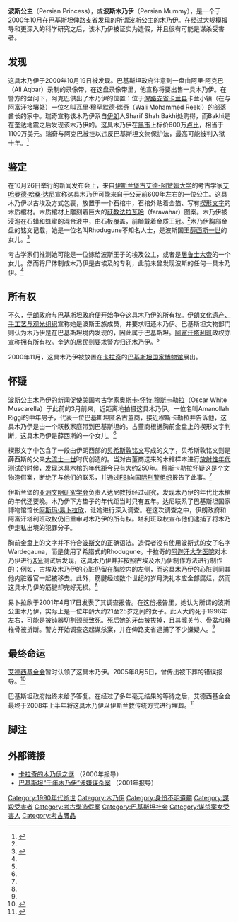 '''波斯公主'''（Persian Princess），或'''波斯木乃伊'''（Persian Mummy），是一个于2000年10月在[[巴基斯坦|巴基斯坦]][[俾路支省|俾路支省]]发现的所谓[[波斯|波斯]]公主的[[木乃伊|木乃伊]]。在经过大规模报导和更深入的科学研究之后，该木乃伊被证实为造假，并且很有可能是谋杀受害者。

==发现==
这具木乃伊于2000年10月19日被发现。巴基斯坦政府注意到一盘由阿里·阿克巴（Ali Aqbar）录制的录像带，在这盘录像带里，他宣称将要出售一具木乃伊。在警方的盘问下，阿克巴供出了木乃伊的位置：位于[[俾路支省|俾路支省]][[卡兰县|卡兰县]]卡兰小镇（在与阿富汗接壤处）一位名叫瓦里·穆罕默德·瑞奇（Wali Mohammed Reeki）的部落酋长的家中。瑞奇宣称该木乃伊系自[[伊朗|伊朗]]人Sharif Shah Bakhi处购得，而Bakhi是在奎达地震之后发现该木乃伊的。这具木乃伊在[[黑市|黑市]]上标价600万[[卢比|卢比]]，相当于1100万美元。瑞奇与阿克巴被控以违反巴基斯坦文物保护法，最高可能被判入狱十年。<ref name="archaeology">{{Cite journal|title=Special Report: Saga of the Persian Princess|url=https://archive.archaeology.org/0101/etc/persia.html|last=Romey|first=Kristin M.|last2=Rose|first2=Mark|journal=Archaeology|publisher=Archaeological Institute of America|issue=54(1)|year=2001|access-date=2021-08-31|archive-date=2021-08-27|archive-url=https://web.archive.org/web/20210827022734/https://archive.archaeology.org/0101/etc/persia.html|dead-url=no}}</ref>

==鉴定==
在10月26日举行的新闻发布会上，来自[[伊斯兰堡|伊斯兰堡]][[古艾德-阿赞姆大学|古艾德-阿赞姆大学]]的考古学家[[艾哈曼德·哈桑·达尼|艾哈曼德·哈桑·达尼]]宣称这具木乃伊可能来自于公元前600年左右的一位公主。这具木乃伊以古埃及方式包裹，放置于一个石棺中，石棺外贴着金箔、写有[[楔形文字|楔形文字]]的木质棺材。木质棺材上雕刻着巨大的[[祆教|祆教]][[法拉瓦哈|法拉瓦哈]]（faravahar）图案。木乃伊被浸泡在石蜡和蜂蜜的混合液中，由石板覆盖，前额戴着金质王冠。<ref name="archaeology" />木乃伊胸部金盘的铭文记载，她是一位名叫Rhodugune不知名人士，是波斯国王[[薛西斯一世|薛西斯一世]]的女儿。<ref name="mystery">{{Cite web|title=BBC - Science & Nature - Horizon - The Mystery of the Persian Mummy - Transcript|url=http://www.bbc.co.uk/science/horizon/2001/persianmummytrans.shtml|access-date=2021-08-31|work=www.bbc.co.uk|archive-date=2019-03-02|archive-url=https://web.archive.org/web/20190302123028/http://www.bbc.co.uk/science/horizon/2001/persianmummytrans.shtml|dead-url=no}}</ref>

考古学家们推测她可能是一位嫁给波斯王子的埃及公主，或者是[[居鲁士二世|居鲁士大帝]]的一个女儿。然而将尸体制成木乃伊是古埃及的专利，此前未曾发现波斯的任何一具木乃伊。<ref name="archaeology" />

==所有权==
不久，[[伊朗|伊朗]]政府与[[巴基斯坦|巴基斯坦]]政府便开始争夺这具木乃伊的所有权。伊朗[[文化遗产、手工艺与观光组织|文化遗产、手工艺与观光组织]]宣称她是波斯王族成员，并要求归还木乃伊。巴基斯坦文物部门则认为木乃伊是在巴基斯坦境内发现的，因此属于巴基斯坦。[[阿富汗|阿富汗]][[塔利班|塔利班]]政权亦宣称拥有所有权。[[奎达|奎达]]的居民则要求警方归还木乃伊。<ref name="archaeology" />

2000年11月，这具木乃伊被放置在[[卡拉奇|卡拉奇]]的[[巴基斯坦国家博物馆|巴基斯坦国家博物馆]]展出。
==怀疑==
波斯公主木乃伊的新闻促使美国考古学家[[奥斯卡·怀特·穆斯卡勒拉|奥斯卡·怀特·穆斯卡勒拉]]（Oscar White Muscarella）于此前的3月前来，近距离地拍摄这具木乃伊。一位名叫Amanollah Riggi的中年男子，代表一位巴基斯坦匿名古董商，接近穆斯卡勒拉并告诉他，这具木乃伊是由一个祆教家庭带到巴基斯坦的。古董商根据胸前金盘上的楔形文字判断，这具木乃伊是薛西斯的一个女儿。<ref name="archaeology" />

楔形文字中包含了一段由伊朗西部的[[贝希斯敦铭文|贝希斯敦铭文]]写成的文字，贝希斯敦铭文则是薛西斯的父亲[[大流士一世|大流士一世]]时代创造的。当对古董商送来的木棺样本进行[[放射性碳定年法|放射性年代测试]]的时候，发现这具木棺的年代距今只有大约250年。穆斯卡勒拉怀疑这是个文物造假案，断绝了与他们的联系，并通过[[联邦调查局|FBI]]向[[国际刑警组织|国际刑警组织]]报告了此事。<ref name="archaeology" />

伊斯兰堡的[[亚洲文明研究学会|亚洲文明研究学会]]负责人达尼教授经过研究，发现木乃伊的年代比木棺的年代还要晚。木乃伊下方垫子的年代距当时只有五年。达尼联系了巴基斯坦国家博物馆馆长[[阿斯玛·易卜拉欣|阿斯玛·易卜拉欣]]，让她进行深入调查。在这次调查之中，伊朗政府和阿富汗塔利班政权仍旧重申对木乃伊的所有权。塔利班政权宣布他们逮捕了将木乃伊走私出境的犯罪分子。

胸前金盘上的文字并不符合[[波斯字母系統|波斯文]]的正确语法。造假者没有使用波斯式的女子名字Wardegauna，而是使用了希腊式的Rhodugune。卡拉奇的[[阿迦汗大学医院|阿迦汗大学医院]]对木乃伊进行[[X光|X光]]测试后发现，这具木乃伊并非按照古埃及木乃伊制作方法进行制作的：例如，古埃及木乃伊的心脏仍留在胸腔内的左侧，而这具木乃伊的心脏则同其他内脏器官一起被移去。此外，筋腱经过数个世纪的岁月洗礼本应全部腐烂，然而这具木乃伊的筋腱却完好无损。<ref name="mystery" />

易卜拉欣于2001年4月17日发表了其调查报告。在这份报告里，她认为所谓的波斯公主木乃伊，实际上是一位年龄大约21至25岁之间的女子。此人大约死于1996年左右，可能是被钝器切割颈部致死。死后她的牙齿被拔掉，且其髋关节、骨盆和脊椎骨被折断。警方开始调查这起谋杀案，并在俾路支省逮捕了不少嫌疑人。<ref name="mystery" />

==最终命运==
[[艾德西基金会|艾德西基金会]]暂时认领了这具木乃伊。2005年8月5日，曾传出被下葬的错误报导。<ref>{{Cite news|title=Burial for Pakistan's fake mummy|url=http://news.bbc.co.uk/2/hi/south_asia/4749861.stm|date=2005-08-05|accessdate=2021-08-31|language=en-GB|archive-date=2021-01-26|archive-url=https://web.archive.org/web/20210126034450/http://news.bbc.co.uk/2/hi/south_asia/4749861.stm|dead-url=no}}</ref>

巴基斯坦政府始终未给予答复。在经过了多年毫无结果的等待之后，艾德西基金会最终于2008年上半年将这具木乃伊以伊斯兰教传统方式进行埋葬。<ref>{{Cite web|title=Mummified remains of woman buried|url=http://www.pakistanpressfoundation.org/news-archives/22661/|access-date=2021-08-31|date=2008-12-31|publisher=Pakistan Press Foundation (PPF)|archive-url=https://web.archive.org/web/20141021175641/http://www.pakistanpressfoundation.org/news-archives/22661/|archive-date=2014-10-21|dead-url=yes}}</ref>

==脚注==
{{reflist|2}}

==外部链接==
*[http://www.gmw.cn/01gmrb/2000-12/08/GB/12%5E18628%5E0%5EGMC2-011.htm 卡拉奇的木乃伊之谜] {{Wayback|url=http://www.gmw.cn/01gmrb/2000-12/08/GB/12%5E18628%5E0%5EGMC2-011.htm |date=20150924022952 }}（2000年报导）
*[http://www.people.com.cn/GB/guoji/25/97/20010624/495885.html 巴基斯坦“千年木乃伊”涉嫌谋杀案] {{Wayback|url=http://www.people.com.cn/GB/guoji/25/97/20010624/495885.html |date=20150924121055 }}（2001年报导）

{{身分不明的遺體}}

[[Category:1990年代逝世|Category:1990年代逝世]]
[[Category:木乃伊|Category:木乃伊]]
[[Category:身份不明遺體|Category:身份不明遺體]]
[[Category:謀殺受害者|Category:謀殺受害者]]
[[Category:考古學造假案|Category:考古學造假案]]
[[Category:巴基斯坦社会|Category:巴基斯坦社会]]
[[Category:谋杀案女受害人|Category:谋杀案女受害人]]
[[Category:考古贋品|Category:考古贋品]]